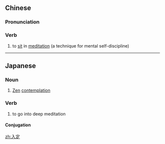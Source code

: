 ==Chinese==
{{zh-forms}}

===Pronunciation===
{{zh-pron
|m=rùdìng
|c=jap6 ding6
|mn=xm:li̍p-tēng
|cat=v
}}

===Verb===
{{zh-verb}}

# {{lb|zh|Buddhism}} to [[sit]] in [[meditation]] (a technique for mental self-discipline)

----

==Japanese==
{{ja-kanjitab|にゅう|じょう|yomi=o}}

===Noun===
{{ja-noun|にゅうじょう}}

# [[Zen]] [[contemplation]]

===Verb===
{{ja-verb-suru|にゅうじょう}}

# to go into deep meditation

====Conjugation====
{{ja-suru|にゅうじょう}}

[[zh:入定]]